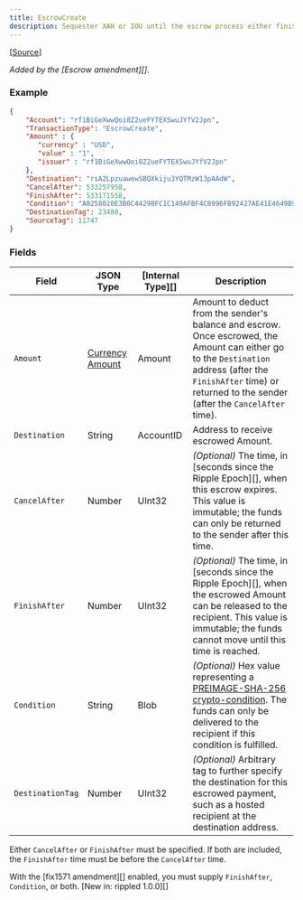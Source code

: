 ```yaml
---
title: EscrowCreate
description: Sequester XAH or IOU until the escrow process either finishes or is canceled.
---
```

\[[Source](https://github.com/Xahau/xahaud/blob/dev/src/ripple/app/tx/impl/URIToken.cpp)]

_Added by the \[Escrow amendment]\[]._

### Example

```json
{
    "Account": "rf1BiGeXwwQoi8Z2ueFYTEXSwuJYfV2Jpn",
    "TransactionType": "EscrowCreate",
    "Amount" : {
       "currency" : "USD",
       "value" : "1",
       "issuer" : "rf1BiGeXwwQoi8Z2ueFYTEXSwuJYfV2Jpn"
    },
    "Destination": "rsA2LpzuawewSBQXkiju3YQTMzW13pAAdW",
    "CancelAfter": 533257958,
    "FinishAfter": 533171558,
    "Condition": "A0258020E3B0C44298FC1C149AFBF4C8996FB92427AE41E4649B934CA495991B7852B855810100",
    "DestinationTag": 23480,
    "SourceTag": 11747
}
```

### Fields

| Field            | JSON Type                                                                                                                          | \[Internal Type]\[] | Description                                                                                                                                                                                                                            |
| ---------------- | ---------------------------------------------------------------------------------------------------------------------------------- | ------------------- | -------------------------------------------------------------------------------------------------------------------------------------------------------------------------------------------------------------------------------------- |
| `Amount`         | [Currency Amount](https://docs.xahau.network/technical/protocol-reference/data-types/currency-formats#specifying-currency-amounts) | Amount              | Amount to deduct from the sender's balance and escrow. Once escrowed, the Amount can either go to the `Destination` address (after the `FinishAfter` time) or returned to the sender (after the `CancelAfter` time).                   |
| `Destination`    | String                                                                                                                             | AccountID           | Address to receive escrowed Amount.                                                                                                                                                                                                    |
| `CancelAfter`    | Number                                                                                                                             | UInt32              | _(Optional)_ The time, in \[seconds since the Ripple Epoch]\[], when this escrow expires. This value is immutable; the funds can only be returned to the sender after this time.                                                       |
| `FinishAfter`    | Number                                                                                                                             | UInt32              | _(Optional)_ The time, in \[seconds since the Ripple Epoch]\[], when the escrowed Amount can be released to the recipient. This value is immutable; the funds cannot move until this time is reached.                                  |
| `Condition`      | String                                                                                                                             | Blob                | _(Optional)_ Hex value representing a [PREIMAGE-SHA-256 crypto-condition](https://tools.ietf.org/html/draft-thomas-crypto-conditions-02#section-8.1). The funds can only be delivered to the recipient if this condition is fulfilled. |
| `DestinationTag` | Number                                                                                                                             | UInt32              | _(Optional)_ Arbitrary tag to further specify the destination for this escrowed payment, such as a hosted recipient at the destination address.                                                                                        |

Either `CancelAfter` or `FinishAfter` must be specified. If both are included, the `FinishAfter` time must be before the `CancelAfter` time.

With the \[fix1571 amendment]\[] enabled, you must supply `FinishAfter`, `Condition`, or both. \[New in: rippled 1.0.0]\[]


